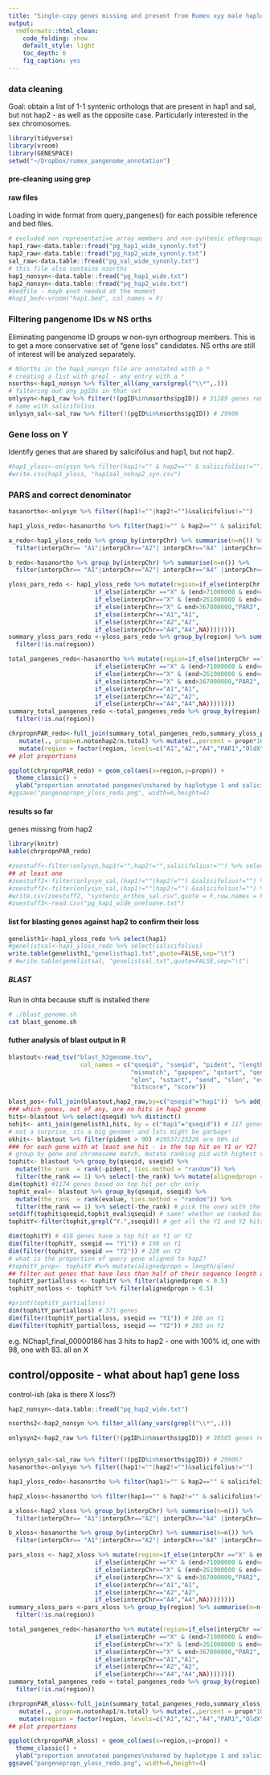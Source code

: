 ```yaml
---
title: "Single-copy genes missing and present from Rumex xyy male haplotype assemblies and Rumex salicifolius"
output:
  rmdformats::html_clean:
    code_folding: show
    default_style: light
    toc_depth: 6
    fig_caption: yes
---
```


### data cleaning
Goal: obtain a list of 1-1 syntenic orthologs that are present in hap1 and sal, but not hap2 - as well as the opposite case. Particularly interested in the sex chromosomes.
```r
library(tidyverse)
library(vroom)
library(GENESPACE)
setwd("~/Dropbox/rumex_pangenome_annotation")
```
#### pre-cleaning using grep

#### raw files
Loading in wide format from query_pangenes() for each possible reference and bed files.
```r
# excluded non representative array members and non-syntenic othogroups (see genespace script)
hap1_raw<-data.table::fread("pg_hap1_wide_synonly.txt")
hap2_raw<-data.table::fread("pg_hap2_wide_synonly.txt")
sal_raw<-data.table::fread("pg_sal_wide_synonly.txt")
# this file also contains nsorths
hap1_nonsyn<-data.table::fread("pg_hap1_wide.txt")
hap2_nonsyn<-data.table::fread("pg_hap2_wide.txt")
#bedfile - mayb enot needed at the moment
#hap1_bed<-vroom("hap1.bed", col_names = F)
```
### Filtering pangenome IDs w NS orths
Eliminating pangenome ID groups w non-syn orthogroup members. This is to get a more conservative set of "gene loss" candidates. NS orths are still of interest will be analyzed separately.
```r
# NSorths in the hap1_nonsyn file are annotated with a *
# creating a list with grepl - any entry with a *
nsorths<-hap1_nonsyn %>% filter_all(any_vars(grepl("\\*",.))) 
# filtering out any pgIDs in that set
onlysyn<-hap1_raw %>% filter(!(pgID%in%nsorths$pgID)) # 31289 genes remain
# same with salicifolius
onlysyn_sal<-sal_raw %>% filter(!(pgID%in%nsorths$pgID)) # 29906
```
### Gene loss on Y 
Identify genes that are shared by salicifolius and hap1, but not hap2.
```r
#hap1_yloss<-onlysyn %>% filter(hap1!="" & hap2=="" & salicifolius!="")
#write.csv(hap1_yloss, "hap1sal_nohap2_syn.csv")
```
### PARS and correct denominator
```r
hasanortho<-onlysyn %>% filter((hap1!=""|hap2!="")&salicifolius!="")

hap1_yloss_redo<-hasanortho %>% filter(hap1!="" & hap2=="" & salicifolius!="")  #number doesn't change (expected)

a_redo<-hap1_yloss_redo %>% group_by(interpChr) %>% summarise(n=n()) %>% 
  filter(interpChr== "A1"|interpChr=="A2"| interpChr=="A4" |interpChr=="X")

b_redo<-hasanortho %>% group_by(interpChr) %>% summarise(n=n()) %>%
  filter(interpChr== "A1"|interpChr=="A2"| interpChr=="A4" |interpChr=="X")

yloss_pars_redo <- hap1_yloss_redo %>% mutate(region=if_else(interpChr =="X" & end<=71000000,"PAR1",
                        if_else(interpChr =="X" & (end>71000000 & end<=261000000),"OldX",
                        if_else(interpChr=="X" & (end>261000000 & end<=367000000),"NewX", 
                        if_else(interpChr=="X" & end>367000000,"PAR2",
                        if_else(interpChr=="A1","A1",
                        if_else(interpChr=="A2","A2",
                        if_else(interpChr=="A4","A4",NA))))))))
summary_yloss_pars_redo <-yloss_pars_redo %>% group_by(region) %>% summarise(n=n()) %>% 
  filter(!is.na(region))

total_pangenes_redo<-hasanortho %>% mutate(region=if_else(interpChr =="X" & end<=71000000,"PAR1",
                        if_else(interpChr =="X" & (end>71000000 & end<=261000000),"OldX",
                        if_else(interpChr=="X" & (end>261000000 & end<=367000000),"NewX", 
                        if_else(interpChr=="X" & end>367000000,"PAR2",
                        if_else(interpChr=="A1","A1",
                        if_else(interpChr=="A2","A2",
                        if_else(interpChr=="A4","A4",NA))))))))
summary_total_pangenes_redo <-total_pangenes_redo %>% group_by(region) %>% summarise(n=n()) %>% 
  filter(!is.na(region))

chrpropnPAR_redo<-full_join(summary_total_pangenes_redo,summary_yloss_pars_redo,by="region",suffix=c(".total",".notonhap2")) %>% 
   mutate(., propn=n.notonhap2/n.total) %>% mutate(.,percent = propn*100) %>%
   mutate(region = factor(region, levels=c("A1","A2","A4","PAR1","OldX","NewX","PAR2"))) 
## plot proportions 

ggplot(chrpropnPAR_redo) + geom_col(aes(x=region,y=propn)) + 
  theme_classic() + 
  ylab("proportion annotated pangenes\nshared by haplotype 1 and salicifolius\n with no haplotype 2 ortholog")
#ggsave("pangenepropn_yloss_redo.png", width=6,height=4) 
```

#### results so far
genes missing from hap2 
```r
library(knitr)
kable(chrpropnPAR_redo)
```

```r

#zoestuff<-filter(onlysyn,hap1!="",hap2!="",salicifolius!="") %>% select(hap1,hap2,salicifolius) #%>% n_distinct()
## at least one
#zoestuff2<-filter(onlysyn_sal,(hap1!=""|hap2!="") &salicifolius!="") %>% select(hap1,hap2,salicifolius) #%>% n_distinct()
#zoestuff2<-filter(onlysyn_sal,(hap1!=""|hap2!="") &salicifolius!="") %>% select(hap1,hap2,salicifolius) #%>% n_distinct()
#write.csv(zoestuff2, "syntenic_orthos_sal.csv",quote = F,row.names = F)
#zoestuff3<-read.csv("pg_hap1_wide_onetoone.txt")
```
#### list for blasting genes against hap2 to confirm their loss

```r
genelisth1<-hap1_yloss_redo %>% select(hap1)
#genelistsal<-hap1_yloss_redo %>% select(salicifolius)
write.table(genelisth1,"genelisthap1.txt",quote=FALSE,sep="\t")
# #write.table(genelistsal, "genelistsal.txt",quote=FALSE,sep="\t")
```
##### BLAST
Run in ohta because stuff is installed there
```bash
# ./blast_genome.sh
cat blast_genome.sh
```
#### futher analysis of blast output in R

```r
blastout<-read_tsv("blast_h2genome.tsv",
                    col_names = c("qseqid", "sseqid", "pident", "length", 
                                  "mismatch", "gapopen", "qstart", "qend", 
                                  "qlen", "sstart", "send", "slen", "evalue", 
                                  "bitscore", "score"))

blast_pos<-full_join(blastout,hap2_raw,by=c("qseqid"="hap1"))  %>% add_count(qseqid) 
### which genes, out of any, are no hits in hap2 genome
hits<-blastout %>% select(qseqid) %>% distinct()
nohit<- anti_join(genelisth1,hits, by = c("hap1"="qseqid")) # 117 genes in genelist do not have a hit
# not a surprise, its a big genome! and lots might be garbage!
okhit<- blastout %>% filter(pident > 90) #19537/25326 are 90% id
### for each gene with at least one hit - is the top hit on Y1 or Y2?
# group by gene and chromosome match, mutate ranking pid with highest value having rank 1
tophit<- blastout %>% group_by(qseqid, sseqid) %>%
  mutate(the_rank  = rank(-pident, ties.method = "random")) %>%
  filter(the_rank == 1) %>% select(-the_rank) %>% mutate(alignedpropn = length/qlen) 
dim(tophit) #1174 genes based on top hit per chr only
tophit_eval<- blastout %>% group_by(qseqid, sseqid) %>%
  mutate(the_rank  = rank(evalue, ties.method = "random")) %>%
  filter(the_rank == 1) %>% select(-the_rank) # pick the ones with the lowest e-value
setdiff(tophit$qseqid,tophit_eval$qseqid) # same! whether we ranked based on percent id or e val
tophitY<-filter(tophit,grepl("Y.",sseqid)) # get all the Y1 and Y2 hits

dim(tophitY) # 418 genes have a top hit on Y1 or Y2
dim(filter(tophitY, sseqid == "Y1")) # 198 on Y1
dim(filter(tophitY, sseqid == "Y2")) # 220 on Y2
# what is the proportion of query gene aligned to hap2?
#tophitY_prop<- tophitY #%>% mutate(alignedpropn = length/qlen) 
## filter out genes that have less than half of their sequence length aligned to hap2
tophitY_partialloss <- tophitY %>% filter(alignedpropn < 0.5)
tophitY_notloss <- tophitY %>% filter(alignedpropn > 0.5)

#print(tophitY_partialloss)
dim(tophitY_partialloss) # 371 genes
dim(filter(tophitY_partialloss, sseqid == "Y1")) # 168 on Y1
dim(filter(tophitY_partialloss, sseqid == "Y2")) # 203 on Y2
```
e.g. NChap1_final_00000186 has 3 hits to hap2 - one with 100% id, one with 98, one with 83. all on X

## control/opposite - what about hap1 gene loss
control-ish (aka is there X loss?)
```r
hap2_nonsyn<-data.table::fread("pg_hap2_wide.txt")

nsorths2<-hap2_nonsyn %>% filter_all(any_vars(grepl("\\*",.))) 

onlysyn2<-hap2_raw %>% filter(!(pgID%in%nsorths$pgID)) # 30505 genes remain?


onlysyn_sal<-sal_raw %>% filter(!(pgID%in%nsorths$pgID)) # 29906?
hasanortho<-onlysyn %>% filter((hap1!=""|hap2!="")&salicifolius!="")

hap1_yloss_redo<-hasanortho %>% filter(hap1!="" & hap2=="" & salicifolius!="")  #number doesn't change (expected)

hap2_xloss<-hasanortho %>% filter(hap1=="" & hap2!="" & salicifolius!="")  #number doesn't change (expected)

a_xloss<-hap2_xloss %>% group_by(interpChr) %>% summarise(n=n()) %>% 
  filter(interpChr== "A1"|interpChr=="A2"| interpChr=="A4" |interpChr=="X")

b_xloss<-hasanortho %>% group_by(interpChr) %>% summarise(n=n()) %>%
  filter(interpChr== "A1"|interpChr=="A2"| interpChr=="A4" |interpChr=="X")

pars_xloss <- hap2_xloss %>% mutate(region=if_else(interpChr =="X" & end<=71000000,"PAR1",
                        if_else(interpChr =="X" & (end>71000000 & end<=261000000),"OldX",
                        if_else(interpChr=="X" & (end>261000000 & end<=367000000),"NewX", 
                        if_else(interpChr=="X" & end>367000000,"PAR2",
                        if_else(interpChr=="A1","A1",
                        if_else(interpChr=="A2","A2",
                        if_else(interpChr=="A4","A4",NA))))))))
summary_xloss_pars <-pars_xloss %>% group_by(region) %>% summarise(n=n()) %>% 
  filter(!is.na(region))

total_pangenes_redo<-hasanortho %>% mutate(region=if_else(interpChr =="X" & end<=71000000,"PAR1",
                        if_else(interpChr =="X" & (end>71000000 & end<=261000000),"OldX",
                        if_else(interpChr=="X" & (end>261000000 & end<=367000000),"NewX", 
                        if_else(interpChr=="X" & end>367000000,"PAR2",
                        if_else(interpChr=="A1","A1",
                        if_else(interpChr=="A2","A2",
                        if_else(interpChr=="A4","A4",NA))))))))
summary_total_pangenes_redo <-total_pangenes_redo %>% group_by(region) %>% summarise(n=n()) %>% 
  filter(!is.na(region))

chrpropnPAR_xloss<-full_join(summary_total_pangenes_redo,summary_xloss_pars,by="region",suffix=c(".total",".notonhap1")) %>% 
   mutate(., propn=n.notonhap1/n.total) %>% mutate(.,percent = propn*100) %>%
   mutate(region = factor(region, levels=c("A1","A2","A4","PAR1","OldX","NewX","PAR2"))) 
## plot proportions 

ggplot(chrpropnPAR_xloss) + geom_col(aes(x=region,y=propn)) + 
  theme_classic() + 
  ylab("proportion annotated pangenes\nshared by haplotype 1 and salicifolius\n with no haplotype 2 ortholog")
ggsave("pangenepropn_yloss_redo.png", width=6,height=4) 
```



